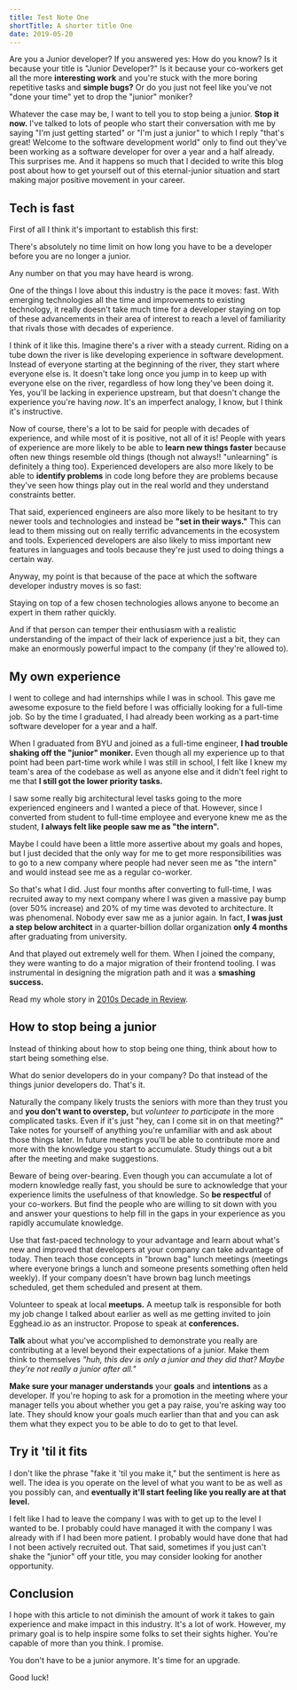 ```yaml
---
title: Test Note One
shortTitle: A shorter title One
date: 2019-05-20
---
```


Are you a Junior developer? If you answered yes: How do you know? Is it because
your title is "Junior Developer?" Is it because your co-workers get all the more
**interesting work** and you're stuck with the more boring repetitive tasks and
**simple bugs?** Or do you just not feel like you've not "done your time" yet to
drop the "junior" moniker?

Whatever the case may be, I want to tell you to stop being a junior. **Stop it
now.** I've talked to lots of people who start their conversation with me by
saying "I'm just getting started" or "I'm just a junior" to which I reply
"that's great! Welcome to the software development world" only to find out
they've been working as a software developer for over a year and a half already.
This surprises me. And it happens so much that I decided to write this blog post
about how to get yourself out of this eternal-junior situation and start making
major positive movement in your career.

## Tech is fast

First of all I think it's important to establish this first:

<callout-success>
  There's absolutely no time limit on how long you have to be a developer before
  you are no longer a junior.
</callout-success>

Any number on that you may have heard is wrong.

One of the things I love about this industry is the pace it moves: fast. With
emerging technologies all the time and improvements to existing technology, it
really doesn't take much time for a developer staying on top of these
advancements in their area of interest to reach a level of familiarity that
rivals those with decades of experience.

I think of it like this. Imagine there's a river with a steady current. Riding
on a tube down the river is like developing experience in software development.
Instead of everyone starting at the beginning of the river, they start where
everyone else is. It doesn't take long once you jump in to keep up with everyone
else on the river, regardless of how long they've been doing it. Yes, you'll be
lacking in experience upstream, but that doesn't change the experience you're
having _now_. It's an imperfect analogy, I know, but I think it's instructive.

Now of course, there's a lot to be said for people with decades of experience,
and while most of it is positive, not all of it is! People with years of
experience are more likely to be able to **learn new things faster** because
often new things resemble old things (though not always!! "unlearning" is
definitely a thing too). Experienced developers are also more likely to be able
to **identify problems** in code long before they are problems because they've
seen how things play out in the real world and they understand constraints
better.

That said, experienced engineers are also more likely to be hesitant to try
newer tools and technologies and instead be **"set in their ways."** This can
lead to them missing out on really terrific advancements in the ecosystem and
tools. Experienced developers are also likely to miss important new features in
languages and tools because they're just used to doing things a certain way.

Anyway, my point is that because of the pace at which the software developer
industry moves is so fast:

<callout-success>
  Staying on top of a few chosen technologies allows anyone to become an expert
  in them rather quickly.
</callout-success>

And if that person can temper their enthusiasm with a realistic understanding of
the impact of their lack of experience just a bit, they can make an enormously
powerful impact to the company (if they're allowed to).

## My own experience

I went to college and had internships while I was in school. This gave me
awesome exposure to the field before I was officially looking for a full-time
job. So by the time I graduated, I had already been working as a part-time
software developer for a year and a half.

When I graduated from BYU and joined as a full-time engineer, **I had trouble
shaking off the "junior" moniker.** Even though all my experience up to that
point had been part-time work while I was still in school, I felt like I knew my
team's area of the codebase as well as anyone else and it didn't feel right to
me that **I still got the lower priority tasks.**

I saw some really big architectural level tasks going to the more experienced
engineers and I wanted a piece of that. However, since I converted from student
to full-time employee and everyone knew me as the student, **I always felt like
people saw me as "the intern".**

Maybe I could have been a little more assertive about my goals and hopes, but I
just decided that the only way for me to get more responsibilities was to go to
a new company where people had never seen me as "the intern" and would instead
see me as a regular co-worker.

So that's what I did. Just four months after converting to full-time, I was
recruited away to my next company where I was given a massive pay bump (over 50%
increase) and 20% of my time was devoted to architecture. It was phenomenal.
Nobody ever saw me as a junior again. In fact, **I was just a step below
architect** in a quarter-billion dollar organization **only 4 months** after
graduating from university.

And that played out extremely well for them. When I joined the company, they
were wanting to do a major migration of their frontend tooling. I was
instrumental in designing the migration path and it was a **smashing success.**

Read my whole story in [2010s Decade in Review](/blog/2010s-decade-in-review).

## How to stop being a junior

Instead of thinking about how to stop being one thing, think about how to start
being something else.

<callout-success>
  What do senior developers do in your company? Do that instead of the things
  junior developers do. That's it.
</callout-success>

Naturally the company likely trusts the seniors with more than they trust you
and **you don't want to overstep,** but _volunteer to participate_ in the more
complicated tasks. Even if it's just "hey, can I come sit in on that meeting?"
Take notes for yourself of anything you're unfamiliar with and ask about those
things later. In future meetings you'll be able to contribute more and more with
the knowledge you start to accumulate. Study things out a bit after the meeting
and make suggestions.

Beware of being over-bearing. Even though you can accumulate a lot of modern
knowledge really fast, you should be sure to acknowledge that your experience
limits the usefulness of that knowledge. So **be respectful** of your
co-workers. But find the people who are willing to sit down with you and answer
your questions to help fill in the gaps in your experience as you rapidly
accumulate knowledge.

Use that fast-paced technology to your advantage and learn about what's new and
improved that developers at your company can take advantage of today. Then teach
those concepts in "brown bag" lunch meetings (meetings where everyone brings a
lunch and someone presents something often held weekly). If your company doesn't
have brown bag lunch meetings scheduled, get them scheduled and present at them.

Volunteer to speak at local **meetups.** A meetup talk is responsible for both
my job change I talked about earlier as well as me getting invited to join
Egghead.io as an instructor. Propose to speak at **conferences.**

**Talk** about what you've accomplished to demonstrate you really are
contributing at a level beyond their expectations of a junior. Make them think
to themselves _"huh, this dev is only a junior and they did that? Maybe they're
not really a junior after all."_

**Make sure your manager understands** your **goals** and **intentions** as a
developer. If you're hoping to ask for a promotion in the meeting where your
manager tells you about whether you get a pay raise, you're asking way too late.
They should know your goals much earlier than that and you can ask them what
they expect you to be able to do to get to that level.

## Try it 'til it fits

I don't like the phrase "fake it 'til you make it," but the sentiment is here as
well. The idea is you operate on the level of what you want to be as well as you
possibly can, and **eventually it'll start feeling like you really are at that
level.**

I felt like I had to leave the company I was with to get up to the level I
wanted to be. I probably could have managed it with the company I was already
with if I had been more patient. I probably would have done that had I not been
actively recruited out. That said, sometimes if you just can't shake the
"junior" off your title, you may consider looking for another opportunity.

## Conclusion

I hope with this article to not diminish the amount of work it takes to gain
experience and make impact in this industry. It's a lot of work. However, my
primary goal is to help inspire some folks to set their sights higher. You're
capable of more than you think. I promise.

You don't have to be a junior anymore. It's time for an upgrade.

Good luck!